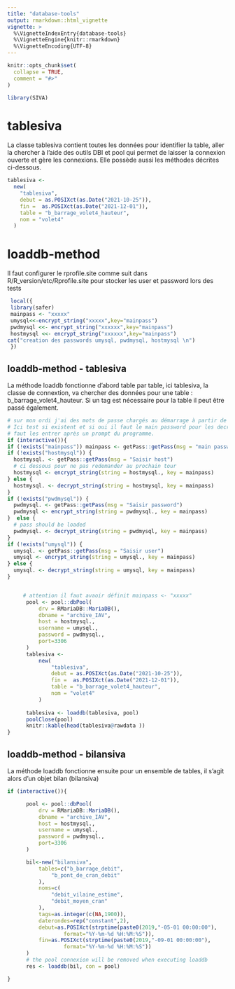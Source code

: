 ```yaml
---
title: "database-tools"
output: rmarkdown::html_vignette
vignette: >
  %\VignetteIndexEntry{database-tools}
  %\VignetteEngine{knitr::rmarkdown}
  %\VignetteEncoding{UTF-8}
---
```


```r
knitr::opts_chunk$set(
  collapse = TRUE,
  comment = "#>"
)
```

```r
library(SIVA)
```



# tablesiva

La classe tablesiva contient toutes les données pour identifier la table, 
aller la chercher à l'aide des outils DBI et pool qui permet de laisser la
connexion ouverte et gère les connexions. Elle possède aussi les méthodes
décrites ci-dessous.


```r
tablesiva <-
  new(
    "tablesiva",
    debut = as.POSIXct(as.Date("2021-10-25")),
    fin =  as.POSIXct(as.Date("2021-12-01")),
    table = "b_barrage_volet4_hauteur",
    nom = "volet4"
  )

```

# loaddb-method

Il faut configurer le rprofile.site comme suit dans R/R_version/etc/Rprofile.site
pour stocker les user et password lors des tests


```r
 local({
 library(safer)
 mainpass <- "xxxxx"
 umysql<<-encrypt_string("xxxxx",key="mainpass")
 pwdmysql <<- encrypt_string("xxxxxx",key="mainpass")
 hostmysql <<- encrypt_string("xxxxxx",key="mainpass")
cat("creation des passwords umysql, pwdmysql, hostmysql \n")
 })
```

## loaddb-method - tablesiva

La méthode loaddb fonctionne d'abord table par table, ici tablesiva, la classe de connextion, 
va chercher des données pour une table : b_barrage_volet4_hauteur.
Si un tag est nécessaire pour la table il peut être passé également.

```r
# sur mon ordi j'ai des mots de passe chargés au démarrage à partir de Rprofile.site
# Ici test si existent et si oui il faut le main password pour les decrypter, sinon il
# faut les entrer après un prompt du programme. 
if (interactive()){
if (!exists("mainpass")) mainpass <- getPass::getPass(msg = "main password")
if (!exists("hostmysql")) {
  hostmysql. <- getPass::getPass(msg = "Saisir host")
  # ci dessous pour ne pas redemander au prochain tour
  hostmysql <- encrypt_string(string = hostmysql., key = mainpass)
} else {
  hostmysql. <- decrypt_string(string = hostmysql, key = mainpass)
}
if (!exists("pwdmysql")) {
  pwdmysql. <- getPass::getPass(msg = "Saisir password")
  pwdmysql <- encrypt_string(string = pwdmysql., key = mainpass)
}  else {
  # pass should be loaded
  pwdmysql. <- decrypt_string(string = pwdmysql, key = mainpass)
}
if (!exists("umysql")) {
  umysql. <- getPass::getPass(msg = "Saisir user")
  umysql <- encrypt_string(string = umysql., key = mainpass)
} else {
  umysql. <- decrypt_string(string = umysql, key = mainpass)
}


     # attention il faut avaoir définit mainpass <- "xxxxx"
      pool <- pool::dbPool(
          drv = RMariaDB::MariaDB(),
          dbname = "archive_IAV",
          host = hostmysql.,
          username = umysql.,
          password = pwdmysql.,
          port=3306
      )
      tablesiva <-
          new(
              "tablesiva",
              debut = as.POSIXct(as.Date("2021-10-25")),
              fin =  as.POSIXct(as.Date("2021-12-01")),
              table = "b_barrage_volet4_hauteur",
              nom = "volet4"
          )  
 
      tablesiva <- loaddb(tablesiva, pool)
      poolClose(pool)
      knitr::kable(head(tablesiva@rawdata ))
}
```
## loaddb-method - bilansiva

La méthode loaddb fonctionne ensuite pour un ensemble de tables, il s'agit alors d'un objet bilan (bilansiva)


```r

if (interactive()){

      pool <- pool::dbPool(
          drv = RMariaDB::MariaDB(),
          dbname = "archive_IAV",
          host = hostmysql.,
          username = umysql.,
          password = pwdmysql.,
          port=3306
      )

      bil<-new("bilansiva",
          tables=c("b_barrage_debit", 
              "b_pont_de_cran_debit"
          ),
          noms=c(
              "debit_vilaine_estime",
              "debit_moyen_cran"          
          ),
          tags=as.integer(c(NA,1900)),
          daterondes=rep("constant",2),
          debut=as.POSIXct(strptime(paste0(2019,"-05-01 00:00:00"),
                  format="%Y-%m-%d %H:%M:%S")),
          fin=as.POSIXct(strptime(paste0(2019,"-09-01 00:00:00"),
                  format="%Y-%m-%d %H:%M:%S"))
      )
      # the pool connexion will be removed when executing loaddb 
      res <- loaddb(bil, con = pool)

}
```